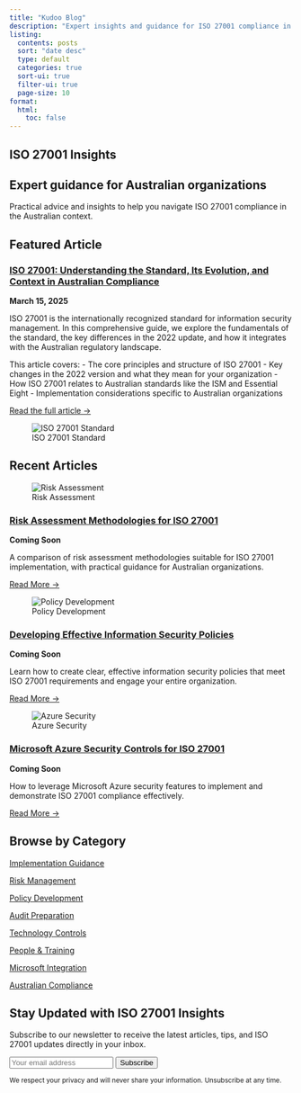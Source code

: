 ```yaml
---
title: "Kudoo Blog"
description: "Expert insights and guidance for ISO 27001 compliance in Australia"
listing:
  contents: posts
  sort: "date desc"
  type: default
  categories: true
  sort-ui: true
  filter-ui: true
  page-size: 10
format:
  html:
    toc: false
---
```


::: {.hero-container}
::: {.container}
::: {.hero-text}
# ISO 27001 <span class="gradient-text">Insights</span>
## Expert guidance for Australian organizations

Practical advice and insights to help you navigate ISO 27001 compliance in the Australian context.
:::
:::
:::

::: {.container .py-5}
## Featured Article

::: {.row .align-items-center}
::: {.col-md-8}
### [ISO 27001: Understanding the Standard, Its Evolution, and Context in Australian Compliance](posts/2025-03-20-what-is-iso/index.qmd)

**March 15, 2025**

ISO 27001 is the internationally recognized standard for information security management. In this comprehensive guide, we explore the fundamentals of the standard, the key differences in the 2022 update, and how it integrates with the Australian regulatory landscape.

This article covers:
- The core principles and structure of ISO 27001
- Key changes in the 2022 version and what they mean for your organization
- How ISO 27001 relates to Australian standards like the ISM and Essential Eight
- Implementation considerations specific to Australian organizations

[Read the full article →](posts/2025-03-20-what-is-iso/index.qmd){.cta-btn .mt-3}
:::

::: {.col-md-4}
![ISO 27001 Standard](images/iso-27001-featured.jpg){.img-fluid .rounded .shadow}
:::
:::

## Recent Articles

::: {.row .g-4 .mt-3}
::: {.col-md-6 .col-lg-4}
::: {.feature-card .h-100}
![Risk Assessment](images/placeholder-article.jpg){.img-fluid .rounded .mb-3}

### [Risk Assessment Methodologies for ISO 27001](posts/coming-soon/index.qmd)

**Coming Soon**

A comparison of risk assessment methodologies suitable for ISO 27001 implementation, with practical guidance for Australian organizations.

[Read More →](#){.btn-secondary}
:::
:::

::: {.col-md-6 .col-lg-4}
::: {.feature-card .h-100}
![Policy Development](images/placeholder-article.jpg){.img-fluid .rounded .mb-3}

### [Developing Effective Information Security Policies](posts/coming-soon/index.qmd)

**Coming Soon**

Learn how to create clear, effective information security policies that meet ISO 27001 requirements and engage your entire organization.

[Read More →](#){.btn-secondary}
:::
:::

::: {.col-md-6 .col-lg-4}
::: {.feature-card .h-100}
![Azure Security](images/placeholder-article.jpg){.img-fluid .rounded .mb-3}

### [Microsoft Azure Security Controls for ISO 27001](posts/coming-soon/index.qmd)

**Coming Soon**

How to leverage Microsoft Azure security features to implement and demonstrate ISO 27001 compliance effectively.

[Read More →](#){.btn-secondary}
:::
:::
:::

## Browse by Category

::: {.row .g-4 .mt-3}
::: {.col-6 .col-md-3}
[Implementation Guidance](#){.btn-secondary .w-100}
:::

::: {.col-6 .col-md-3}
[Risk Management](#){.btn-secondary .w-100}
:::

::: {.col-6 .col-md-3}
[Policy Development](#){.btn-secondary .w-100}
:::

::: {.col-6 .col-md-3}
[Audit Preparation](#){.btn-secondary .w-100}
:::

::: {.col-6 .col-md-3}
[Technology Controls](#){.btn-secondary .w-100}
:::

::: {.col-6 .col-md-3}
[People & Training](#){.btn-secondary .w-100}
:::

::: {.col-6 .col-md-3}
[Microsoft Integration](#){.btn-secondary .w-100}
:::

::: {.col-6 .col-md-3}
[Australian Compliance](#){.btn-secondary .w-100}
:::
:::
:::

::: {.section .cta-section .py-5}
::: {.container}
## Stay Updated with ISO 27001 Insights

Subscribe to our newsletter to receive the latest articles, tips, and ISO 27001 updates directly in your inbox.

::: {.row .justify-content-center}
::: {.col-md-8 .col-lg-6}
<form id="newsletter-form" class="d-flex gap-2">
  <input type="email" class="form-control" placeholder="Your email address" required>
  <button type="submit" class="cta-btn">Subscribe</button>
</form>
<small class="text-light">We respect your privacy and will never share your information. Unsubscribe at any time.</small>
:::
:::
:::
:::